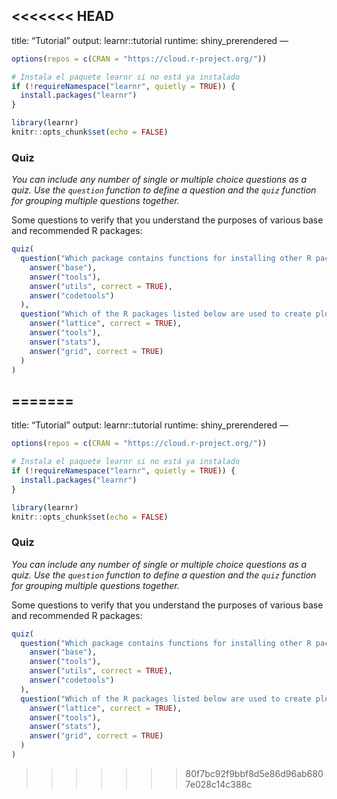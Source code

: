 <<<<<<< HEAD
---
title: "Tutorial"
output: learnr::tutorial
runtime: shiny_prerendered
---

```r
options(repos = c(CRAN = "https://cloud.r-project.org/"))

# Instala el paquete learnr si no está ya instalado
if (!requireNamespace("learnr", quietly = TRUE)) {
  install.packages("learnr")
}

library(learnr)
knitr::opts_chunk$set(echo = FALSE)
```

### Quiz

*You can include any number of single or multiple choice questions as a quiz. Use the `question` function to define a question and the `quiz` function for grouping multiple questions together.*

Some questions to verify that you understand the purposes of various base and recommended R packages:

```r
quiz(
  question("Which package contains functions for installing other R packages?",
    answer("base"),
    answer("tools"),
    answer("utils", correct = TRUE),
    answer("codetools")
  ),
  question("Which of the R packages listed below are used to create plots?",
    answer("lattice", correct = TRUE),
    answer("tools"),
    answer("stats"),
    answer("grid", correct = TRUE)
  )
)
```

=======
---
title: "Tutorial"
output: learnr::tutorial
runtime: shiny_prerendered
---

```r
options(repos = c(CRAN = "https://cloud.r-project.org/"))

# Instala el paquete learnr si no está ya instalado
if (!requireNamespace("learnr", quietly = TRUE)) {
  install.packages("learnr")
}

library(learnr)
knitr::opts_chunk$set(echo = FALSE)
```

### Quiz

*You can include any number of single or multiple choice questions as a quiz. Use the `question` function to define a question and the `quiz` function for grouping multiple questions together.*

Some questions to verify that you understand the purposes of various base and recommended R packages:

```r
quiz(
  question("Which package contains functions for installing other R packages?",
    answer("base"),
    answer("tools"),
    answer("utils", correct = TRUE),
    answer("codetools")
  ),
  question("Which of the R packages listed below are used to create plots?",
    answer("lattice", correct = TRUE),
    answer("tools"),
    answer("stats"),
    answer("grid", correct = TRUE)
  )
)
```

>>>>>>> 80f7bc92f9bbf8d5e86d96ab6807e028c14c388c
